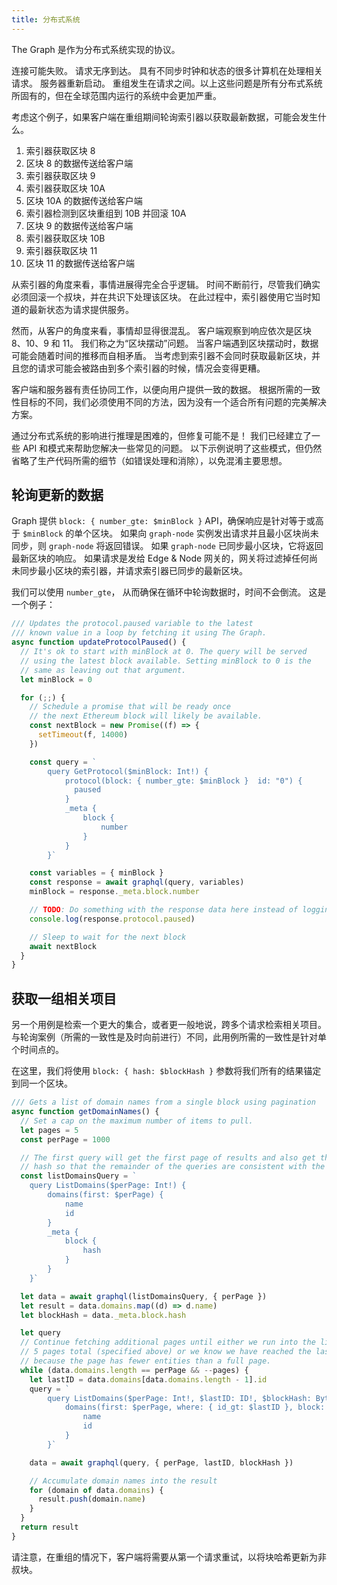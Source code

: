 ```yaml
---
title: 分布式系统
---
```


The Graph 是作为分布式系统实现的协议。

连接可能失败。 请求无序到达。 具有不同步时钟和状态的很多计算机在处理相关请求。 服务器重新启动。 重组发生在请求之间。以上这些问题是所有分布式系统所固有的，但在全球范围内运行的系统中会更加严重。

考虑这个例子，如果客户端在重组期间轮询索引器以获取最新数据，可能会发生什么。

1. 索引器获取区块 8
2. 区块 8 的数据传送给客户端
3. 索引器获取区块 9
4. 索引器获取区块 10A
5. 区块 10A 的数据传送给客户端
6. 索引器检测到区块重组到 10B 并回滚 10A
7. 区块 9 的数据传送给客户端
8. 索引器获取区块 10B
9. 索引器获取区块 11
10. 区块 11 的数据传送给客户端

从索引器的角度来看，事情进展得完全合乎逻辑。 时间不断前行，尽管我们确实必须回滚一个叔块，并在共识下处理该区块。 在此过程中，索引器使用它当时知道的最新状态为请求提供服务。

然而，从客户的角度来看，事情却显得很混乱。 客户端观察到响应依次是区块 8、10、9 和 11。 我们称之为“区块摆动”问题。 当客户端遇到区块摆动时，数据可能会随着时间的推移而自相矛盾。 当考虑到索引器不会同时获取最新区块，并且您的请求可能会被路由到多个索引器的时候，情况会变得更糟。

客户端和服务器有责任协同工作，以便向用户提供一致的数据。 根据所需的一致性目标的不同，我们必须使用不同的方法，因为没有一个适合所有问题的完美解决方案。

通过分布式系统的影响进行推理是困难的，但修复可能不是！ 我们已经建立了一些 API 和模式来帮助您解决一些常见的问题。 以下示例说明了这些模式，但仍然省略了生产代码所需的细节（如错误处理和消除），以免混淆主要思想。

## 轮询更新的数据

Graph 提供 `block: { number_gte: $minBlock }` API，确保响应是针对等于或高于 `$minBlock` 的单个区块。 如果向 `graph-node` 实例发出请求并且最小区块尚未同步，则 `graph-node` 将返回错误。 如果 `graph-node` 已同步最小区块，它将返回最新区块的响应。 如果请求是发给 Edge & Node 网关的，网关将过滤掉任何尚未同步最小区块的索引器，并请求索引器已同步的最新区块。

我们可以使用 `number_gte`， 从而确保在循环中轮询数据时，时间不会倒流。 这是一个例子：

```javascript
/// Updates the protocol.paused variable to the latest
/// known value in a loop by fetching it using The Graph.
async function updateProtocolPaused() {
  // It's ok to start with minBlock at 0. The query will be served
  // using the latest block available. Setting minBlock to 0 is the
  // same as leaving out that argument.
  let minBlock = 0

  for (;;) {
    // Schedule a promise that will be ready once
    // the next Ethereum block will likely be available.
    const nextBlock = new Promise((f) => {
      setTimeout(f, 14000)
    })

    const query = `
        query GetProtocol($minBlock: Int!) {
            protocol(block: { number_gte: $minBlock }  id: "0") {
              paused
            }
            _meta {
                block {
                    number
                }
            }
        }`

    const variables = { minBlock }
    const response = await graphql(query, variables)
    minBlock = response._meta.block.number

    // TODO: Do something with the response data here instead of logging it.
    console.log(response.protocol.paused)

    // Sleep to wait for the next block
    await nextBlock
  }
}
```

## 获取一组相关项目

另一个用例是检索一个更大的集合，或者更一般地说，跨多个请求检索相关项目。 与轮询案例（所需的一致性是及时向前进行）不同，此用例所需的一致性是针对单个时间点的。

在这里，我们将使用 `block: { hash: $blockHash }` 参数将我们所有的结果锚定到同一个区块。

```javascript
/// Gets a list of domain names from a single block using pagination
async function getDomainNames() {
  // Set a cap on the maximum number of items to pull.
  let pages = 5
  const perPage = 1000

  // The first query will get the first page of results and also get the block
  // hash so that the remainder of the queries are consistent with the first.
  const listDomainsQuery = `
    query ListDomains($perPage: Int!) {
        domains(first: $perPage) {
            name
            id
        }
        _meta {
            block {
                hash
            }
        }
    }`

  let data = await graphql(listDomainsQuery, { perPage })
  let result = data.domains.map((d) => d.name)
  let blockHash = data._meta.block.hash

  let query
  // Continue fetching additional pages until either we run into the limit of
  // 5 pages total (specified above) or we know we have reached the last page
  // because the page has fewer entities than a full page.
  while (data.domains.length == perPage && --pages) {
    let lastID = data.domains[data.domains.length - 1].id
    query = `
        query ListDomains($perPage: Int!, $lastID: ID!, $blockHash: Bytes!) {
            domains(first: $perPage, where: { id_gt: $lastID }, block: { hash: $blockHash }) {
                name
                id
            }
        }`

    data = await graphql(query, { perPage, lastID, blockHash })

    // Accumulate domain names into the result
    for (domain of data.domains) {
      result.push(domain.name)
    }
  }
  return result
}
```

请注意，在重组的情况下，客户端将需要从第一个请求重试，以将块哈希更新为非叔块。
